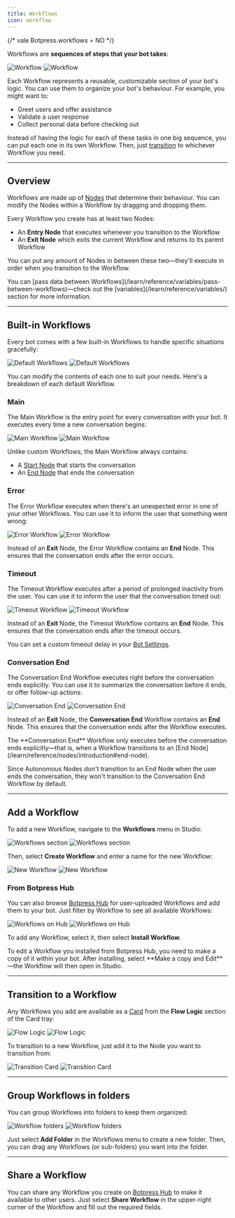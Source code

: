 ```yaml
---
title: Workflows
icon: workflow
---
```


{/* vale Botpress.workflows = NO */}

<Icon icon="workflow" /> Workflows are **sequences of steps that your bot takes**:

<Frame>
  <img alt="Workflow" className="block dark:hidden" src="./assets/workflow.png" />
  <img alt="Workflow" className="hidden dark:block" src="./assets/workflow-dark.png" />
</Frame>

Each Workflow represents a reusable, customizable section of your bot's logic. You can use them to organize your bot's behaviour. For example, you might want to:

- Greet users and offer assistance
- Validate a user response
- Collect personal data before checking out

Instead of having the logic for each of these tasks in one big sequence, you can put each one in its own Workflow. Then, just [transition](#transition-to-a-workflow) to whichever Workflow you need.

---

## Overview

Workflows are made up of [Nodes](/learn/reference/nodes/) that determine their behaviour. You can modify the Nodes within a Workflow by dragging and dropping them.

Every Workflow you create has at least two Nodes:

- An **Entry Node** that executes whenever you transition to the Workflow
- An **Exit Node** which exits the current Workflow and returns to its parent Workflow

You can put any amount of Nodes in between these two—they'll execute in order when you transition to the Workflow.

<Note>
  You can [pass data between Workflows](/learn/reference/variables/pass-between-workflows)—check out the
  [variables](/learn/reference/variables/) section for more information.
</Note>

---

## Built-in Workflows

Every bot comes with a few built-in Workflows to handle specific situations gracefully:

<Frame>
  <img alt="Default Workflows" className="block dark:hidden" src="./assets/default-workflows.png" />
  <img alt="Default Workflows" className="hidden dark:block" src="./assets/default-workflows-dark.png" />
</Frame>

You can modify the contents of each one to suit your needs. Here's a breakdown of each default Workflow.

### Main

The Main Workflow is the entry point for every conversation with your bot. It executes every time a new conversation begins:

<Frame>
  <img alt="Main Workflow" className="block dark:hidden" src="./assets/main-workflow.png" />
  <img alt="Main Workflow" className="hidden dark:block" src="./assets/main-workflow-dark.png" />
</Frame>

Unlike custom Workflows, the Main Workflow always contains:

- A [Start Node](/learn/reference/nodes/introduction#start-node) that starts the conversation
- An [End Node](/learn/reference/nodes/introduction#end-node) that ends the conversation

### Error

The Error Workflow executes when there's an unexpected error in one of your other Workflows. You can use it to inform the user that something went wrong:

<Frame>
  <img alt="Error Workflow" className="block dark:hidden" src="./assets/error-workflow.png" />
  <img alt="Error Workflow" className="hidden dark:block" src="./assets/error-workflow-dark.png" />
</Frame>

Instead of an **Exit** Node, the Error Workflow contains an **End** Node. This ensures that the conversation ends after the error occurs.

### Timeout

The Timeout Workflow executes after a period of prolonged inactivity from the user. You can use it to inform the user that the conversation timed out:

<Frame>
  <img alt="Timeout Workflow" className="block dark:hidden" src="./assets/timeout-workflow.png" />
  <img alt="Timeout Workflow" className="hidden dark:block" src="./assets/timeout-workflow-dark.png" />
</Frame>

Instead of an **Exit** Node, the Timeout Workflow contains an **End** Node. This ensures that the conversation ends after the timeout occurs.

<Tip>You can set a custom timeout delay in your [Bot Settings](/learn/reference/bot-settings).</Tip>

### Conversation End

The Conversation End Workflow executes right before the conversation ends explicitly. You can use it to summarize the conversation before it ends, or offer follow-up actions:

<Frame>
  <img alt="Conversation End" className="block dark:hidden" src="./assets/end-workflow.png" />
  <img alt="Conversation End" className="hidden dark:block" src="./assets/end-workflow-dark.png" />
</Frame>

Instead of an **Exit** Node, the **Conversation End** Workflow contains an **End** Node. This ensures that the conversation ends after the Workflow executes.

<Note>
  The **Conversation End** Workflow only executes before the conversation ends explicitly—that is, when a Workflow transitions to an [End Node](/learn/reference/nodes/introduction#end-node).

Since Autonomous Nodes don't transition to an End Node when the user ends the conversation, they won't transition to the Conversation End Workflow by default.

</Note>

---

## Add a Workflow

To add a new Workflow, navigate to the **Workflows** menu in Studio:

<Frame>
  <img alt="Workflows section" className="block dark:hidden" src="./assets/workflows-menu.png" />
  <img alt="Workflows section" className="hidden dark:block" src="./assets/workflows-menu-dark.png" />
</Frame>

Then, select **Create Workflow** and enter a name for the new Workflow:

<Frame>
  <img alt="New Workflow" className="block dark:hidden" src="./assets/new-workflow.png" />
  <img alt="New Workflow" className="hidden dark:block" src="./assets/new-workflow-dark.png" />
</Frame>

### From Botpress Hub

You can also browse [Botpress Hub](/integrations/get-started/botpress-hub) for user-uploaded Workflows and add them to your bot. Just filter by Workflow to see all available Workflows:

<Frame>
  <img alt="Workflows on Hub" className="block dark:hidden" src="./assets/workflows-hub.png" />
  <img alt="Workflows on Hub" className="hidden dark:block" src="./assets/workflows-hub-dark.png" />
</Frame>

To add any Workflow, select it, then select **Install Workflow**.

<Tip>
  To edit a Workflow you installed from Botpress Hub, you need to make a copy of it within your bot. After installing,
  select **Make a copy and Edit**—the Workflow will then open in Studio.
</Tip>

---

## Transition to a Workflow

Any Workflows you add are available as a [Card](/learn/reference/cards/) from the **Flow Logic** section of the Card tray:

<Frame>
  <img alt="Flow Logic" className="block dark:hidden" src="./assets/flow-logic.png" />
  <img alt="Flow Logic" className="hidden dark:block" src="./assets/flow-logic-dark.png" />
</Frame>

To transition to a new Workflow, just add it to the Node you want to transition from:

<Frame>
  <img alt="Transition Card" className="block dark:hidden" src="./assets/transition-card.png" />
  <img alt="Transition Card" className="hidden dark:block" src="./assets/transition-card-dark.png" />
</Frame>

---

## Group Workflows in folders

You can group Workflows into folders to keep them organized:

<Frame>
  <img alt="Workflow folders" className="block dark:hidden" src="./assets/workflow-folders.png" />
  <img alt="Workflow folders" className="hidden dark:block" src="./assets/workflow-folders-dark.png" />
</Frame>

Just select **Add Folder** in the Workflows menu to create a new folder. Then, you can drag any Workflows (or sub-folders) you want into the folder.

---

## Share a Workflow

You can share any Workflow you create on [Botpress Hub](/integrations/get-started/botpress-hub) to make it available to other users. Just select **Share Workflow** <Icon icon="external-link"/> in the upper-right corner of the Workflow and fill out the required fields.
